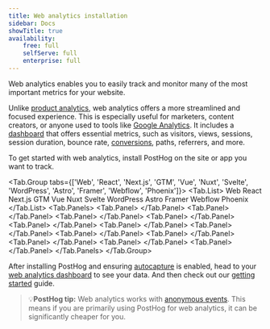 ```yaml
---
title: Web analytics installation
sidebar: Docs
showTitle: true
availability:
    free: full
    selfServe: full
    enterprise: full
---
```


Web analytics enables you to easily track and monitor many of the most important metrics for your website. 

Unlike [product analytics](/docs/product-analytics), web analytics offers a more streamlined and focused experience. This is especially useful for marketers, content creators, or anyone used to tools like [Google Analytics](/blog/google-analytics-to-posthog). It includes a [dashboard](/docs/web-analytics/dashboard) that offers essential metrics, such as visitors, views, sessions, session duration, bounce rate, [conversions](/docs/web-analytics/conversion-goals), paths, referrers, and more.

<ProductScreenshot
    imageLight = "https://res.cloudinary.com/dmukukwp6/image/upload/web_analytics_light_mode_2024_10_d830a26db4.png" 
    imageDark = "https://res.cloudinary.com/dmukukwp6/image/upload/web_analytics_dark_mode_2024_10_d0ca2f7053.png"
    alt="Web analytics" 
    classes="rounded"
/>

To get started with web analytics, install PostHog on the site or app you want to track.

<!-- prettier-ignore -->
<Tab.Group tabs={['Web', 'React', 'Next.js', 'GTM', 'Vue', 'Nuxt', 'Svelte', 'WordPress', 'Astro', 'Framer', 'Webflow', 'Phoenix']}>
    <Tab.List>
        <Tab>Web</Tab>
        <Tab>React</Tab>
        <Tab>Next.js</Tab>
        <Tab>GTM</Tab>
        <Tab>Vue</Tab>
        <Tab>Nuxt</Tab>
        <Tab>Svelte</Tab>
        <Tab>WordPress</Tab>
        <Tab>Astro</Tab>
        <Tab>Framer</Tab>
        <Tab>Webflow</Tab>
        <Tab>Phoenix</Tab>
    </Tab.List>
    <Tab.Panels>
        <Tab.Panel>
            <WebInstall />
        </Tab.Panel>
        <Tab.Panel>
            <ReactInstall />
        </Tab.Panel>
        <Tab.Panel>
            <NextJSInstall />
        </Tab.Panel>
        <Tab.Panel>
            <GTMInstall />
        </Tab.Panel>
        <Tab.Panel>
            <VueInstall />
        </Tab.Panel>
        <Tab.Panel>
            <NuxtInstall />
        </Tab.Panel>
        <Tab.Panel>
            <SvelteInstall />
        </Tab.Panel>
        <Tab.Panel>
            <WordPressInstall />
        </Tab.Panel>
        <Tab.Panel>
            <AstroInstall />
        </Tab.Panel>
        <Tab.Panel>
            <FramerInstall />
        </Tab.Panel>
        <Tab.Panel>
            <WebflowInstall />
        </Tab.Panel>
        <Tab.Panel>
            <PhoenixInstall />
        </Tab.Panel>
    </Tab.Panels>
</Tab.Group>

After installing PostHog and ensuring [autocapture](/docs/data/autocapture) is enabled, head to your [web analytics dashboard](/docs/web-analytics/dashboard) to see your data. And then check out our [getting started](/docs/web-analytics/getting-started) guide.

> 💡**PostHog tip:** Web analytics works with [anonymous events](/docs/data/anonymous-vs-identified-events). This means if you are primarily using PostHog for web analytics, it can be significantly cheaper for you. 
